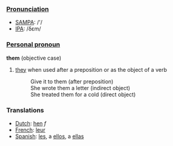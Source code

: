 ===[[Pronunciation]]===
*[[w:SAMPA|SAMPA]]: /'/
*[[w:IPA|IPA]]: /δεm/

===[[Personal pronoun]]===

'''them''' (objective case)
#[[they]] when used after a preposition or as the object of a verb
#:Give it to them (after preposition)
#:She wrote them a letter (indirect object)
#:She treated them for a cold (direct object)

===Translations===
*[[Dutch]]: [[hen]] ''f''
*[[French]]: [[leur]]
*[[Spanish]]: [[les]], a [[ellos]], a [[ellas]]